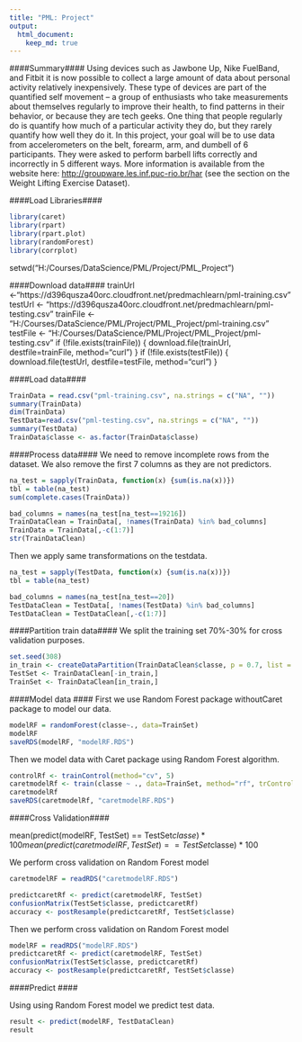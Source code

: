 ```yaml
---
title: "PML: Project"
output: 
  html_document:
    keep_md: true
---
```


####Summary####
Using devices such as Jawbone Up, Nike FuelBand, and Fitbit it is now possible to collect a large amount of data about personal activity relatively inexpensively. These type of devices are part of the quantified self movement – a group of enthusiasts who take measurements about themselves regularly to improve their health, to find patterns in their behavior, or because they are tech geeks. One thing that people regularly do is quantify how much of a particular activity they do, but they rarely quantify how well they do it. In this project, your goal will be to use data from accelerometers on the belt, forearm, arm, and dumbell of 6 participants. They were asked to perform barbell lifts correctly and incorrectly in 5 different ways. More information is available from the website here: <http://groupware.les.inf.puc-rio.br/har> (see the section on the Weight Lifting Exercise Dataset). 

####Load Libraries####
```r
library(caret)
library(rpart)
library(rpart.plot)
library(randomForest)
library(corrplot)
```

setwd("H:/Courses/DataScience/PML/Project/PML_Project")

####Download data####
trainUrl <-"https://d396qusza40orc.cloudfront.net/predmachlearn/pml-training.csv"
testUrl <- "https://d396qusza40orc.cloudfront.net/predmachlearn/pml-testing.csv"
trainFile <- "H:/Courses/DataScience/PML/Project/PML_Project/pml-training.csv"
testFile  <- "H:/Courses/DataScience/PML/Project/PML_Project/pml-testing.csv"
if (!file.exists(trainFile)) {
  download.file(trainUrl, destfile=trainFile, method="curl")
}
if (!file.exists(testFile)) {
  download.file(testUrl, destfile=testFile, method="curl")
}


####Load data####
```r
TrainData = read.csv("pml-training.csv", na.strings = c("NA", ""))
summary(TrainData)
dim(TrainData)
TestData=read.csv("pml-testing.csv", na.strings = c("NA", ""))
summary(TestData)
TrainData$classe <- as.factor(TrainData$classe)  
```

####Process data####
We need to remove incomplete rows from the dataset.
We also remove the first 7 columns as they are not predictors.
```r
na_test = sapply(TrainData, function(x) {sum(is.na(x))})
tbl = table(na_test)
sum(complete.cases(TrainData))

bad_columns = names(na_test[na_test==19216])
TrainDataClean = TrainData[, !names(TrainData) %in% bad_columns]
TrainData = TrainData[,-c(1:7)]
str(TrainDataClean)
```

Then we apply same transformations on the testdata.
```r
na_test = sapply(TestData, function(x) {sum(is.na(x))})
tbl = table(na_test)

bad_columns = names(na_test[na_test==20])
TestDataClean = TestData[, !names(TestData) %in% bad_columns]
TestDataClean = TestDataClean[,-c(1:7)]
```

####Partition train data####
We split the training set 70%-30% for cross validation purposes.

```r
set.seed(308)
in_train <- createDataPartition(TrainDataClean$classe, p = 0.7, list = FALSE)
TestSet <- TrainDataClean[-in_train,]
TrainSet <- TrainDataClean[in_train,]

```


####Model data ####
First we use Random Forest package withoutCaret package to model our data.

```r
modelRF = randomForest(classe~., data=TrainSet)
modelRF
saveRDS(modelRF, "modelRF.RDS")

```

Then we model data with Caret package using Random Forest algorithm.
```r
controlRf <- trainControl(method="cv", 5)
caretmodelRf <- train(classe ~ ., data=TrainSet, method="rf", trControl=controlRf, ntree=250)
caretmodelRf
saveRDS(caretmodelRf, "caretmodelRF.RDS")
```


####Cross Validation####

mean(predict(modelRF, TestSet) == TestSet$classe) * 100
mean(predict(caretmodelRF, TestSet) == TestSet$classe) * 100

We perform cross validation on Random Forest model 
```r
caretmodelRF = readRDS("caretmodelRF.RDS")

predictcaretRf <- predict(caretmodelRF, TestSet)
confusionMatrix(TestSet$classe, predictcaretRf)
accuracy <- postResample(predictcaretRf, TestSet$classe)
```



Then we perform cross validation on Random Forest model 
```r
modelRF = readRDS("modelRF.RDS")
predictcaretRf <- predict(caretmodelRF, TestSet)
confusionMatrix(TestSet$classe, predictcaretRf)
accuracy <- postResample(predictcaretRf, TestSet$classe)
```

####Predict ####

Using using Random Forest model we predict test data.
```r
result <- predict(modelRF, TestDataClean)
result
```
